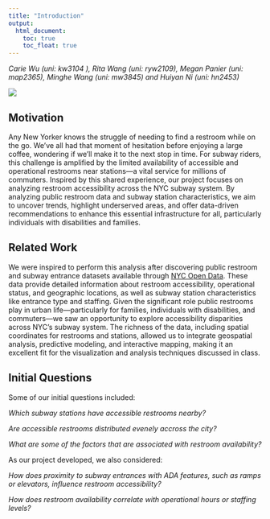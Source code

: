 ```yaml
---
title: "Introduction"
output: 
  html_document:
    toc: true
    toc_float: true
---
```


*Carie Wu (uni: kw3104 ), Rita Wang (uni: ryw2109), Megan Panier (uni: map2365), Minghe Wang (uni: mw3845) and Huiyan Ni (uni: hn2453)*

![](Pictures/Restroom.jpeg)

## Motivation 

Any New Yorker knows the struggle of needing to find a restroom while on the go. We've all had that moment of hesitation before enjoying a large coffee, wondering if we'll make it to the next stop in time. For subway riders, this challenge is amplified by the limited availability of accessible and operational restrooms near stations—a vital service for millions of commuters. Inspired by this shared experience, our project focuses on analyzing restroom accessibility across the NYC subway system. By analyzing public restroom data and subway station characteristics, we aim to uncover trends, highlight underserved areas, and offer data-driven recommendations to enhance this essential infrastructure for all, particularly individuals with disabilities and families.

## Related Work

We were inspired to perform this analysis after discovering public restroom and subway entrance datasets available through [NYC Open Data](https://data.cityofnewyork.us/City-Government/Public-Restrooms/i7jb-7jku/about_data). These data provide detailed information about restroom accessibility, operational status, and geographic locations, as well as subway station characteristics like entrance type and staffing. Given the significant role public restrooms play in urban life—particularly for families, individuals with disabilities, and commuters—we saw an opportunity to explore accessibility disparities across NYC’s subway system. The richness of the data, including spatial coordinates for restrooms and stations, allowed us to integrate geospatial analysis, predictive modeling, and interactive mapping, making it an excellent fit for the visualization and analysis techniques discussed in class.

## Initial Questions 

Some of our initial questions included:

*Which subway stations have accessible restrooms nearby?*

*Are accessible restrooms distributed evenely accross the city?*

*What are some of the factors that are associated with restroom availability?*

As our project developed, we also considered:

*How does proximity to subway entrances with ADA features, such as ramps or elevators, influence restroom accessibility?*

*How does restroom availability correlate with operational hours or staffing levels?*

